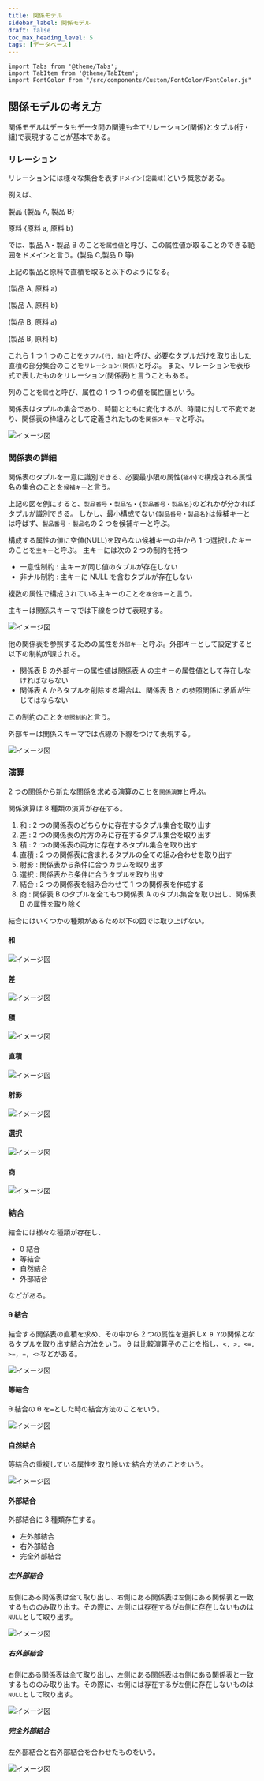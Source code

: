 ```yaml
---
title: 関係モデル
sidebar_label: 関係モデル
draft: false
toc_max_heading_level: 5
tags: [データベース]
---
```


```mdx-code-block
import Tabs from '@theme/Tabs';
import TabItem from '@theme/TabItem';
import FontColor from "/src/components/Custom/FontColor/FontColor.js"
```

## 関係モデルの考え方

関係モデルはデータもデータ間の関連も全てリレーション(関係)とタプル(行・組)で表現することが基本である。

### リレーション

リレーションには様々な集合を表す`ドメイン(定義域)`という概念がある。

例えば、

製品 {製品 A, 製品 B}

原料 {原料 a, 原料 b}

では、製品 A・製品 B のことを`属性値`と呼び、この属性値が取ることのできる範囲をドメインと言う。(製品 C,製品 D 等)

上記の製品と原料で直積を取ると以下のようになる。

(製品 A, 原料 a)

(製品 A, 原料 b)

(製品 B, 原料 a)

(製品 B, 原料 b)

これら 1 つ 1 つのことを`タプル(行, 組)`と呼び、必要なタプルだけを取り出した直積の部分集合のことを`リレーション(関係)`と呼ぶ。
また、リレーションを表形式で表したものをリレーション(関係表)と言うこともある。

列のことを`属性`と呼び、属性の 1 つ 1 つの値を属性値という。

関係表はタプルの集合であり、時間とともに変化するが、時間に対して不変であり、関係表の枠組みとして定義されたものを`関係スキーマ`と呼ぶ。

![イメージ図](/img/svg/Database/relational-data-model/relational-data-model-1.drawio.svg "リレーション(関係表)")

### 関係表の詳細

関係表のタプルを一意に識別できる、必要最小限の属性(`極小`)で構成される属性名の集合のことを`候補キー`と言う。

上記の図を例にすると、`製品番号`・`製品名`・`{製品番号・製品名}`のどれかが分かればタプルが識別できる。
しかし、最小構成でない`{製品番号・製品名}`は候補キーとは呼ばず、`製品番号`・`製品名`の 2 つを候補キーと呼ぶ。

構成する属性の値に空値(NULL)を取らない候補キーの中から 1 つ選択したキーのことを`主キー`と呼ぶ。
主キーには次の 2 つの制約を持つ

- 一意性制約 : 主キーが同じ値のタプルが存在しない
- 非ナル制約 : 主キーに NULL を含むタプルが存在しない

複数の属性で構成されている主キーのことを`複合キー`と言う。

主キーは関係スキーマでは下線をつけて表現する。

![イメージ図](/img/svg/Database/relational-data-model/relational-data-model-2.drawio.svg "主キー")

他の関係表を参照するための属性を`外部キー`と呼ぶ。外部キーとして設定すると以下の制約が課される。

- 関係表 B の外部キーの属性値は関係表 A の主キーの属性値として存在しなければならない
- 関係表 A からタプルを削除する場合は、関係表 B との参照関係に矛盾が生じてはならない

この制約のことを`参照制約`と言う。

外部キーは関係スキーマでは点線の下線をつけて表現する。

![イメージ図](/img/svg/Database/relational-data-model/relational-data-model-3.drawio.svg "外部キー")

### 演算

2 つの関係から新たな関係を求める演算のことを`関係演算`と呼ぶ。

関係演算は 8 種類の演算が存在する。

1. 和 : 2 つの関係表のどちらかに存在するタプル集合を取り出す
2. 差 : 2 つの関係表の片方のみに存在するタプル集合を取り出す
3. 積 : 2 つの関係表の両方に存在するタプル集合を取り出す
4. 直積 : 2 つの関係表に含まれるタプルの全ての組み合わせを取り出す
5. 射影 : 関係表から条件に合うカラムを取り出す
6. 選択 : 関係表から条件に合うタプルを取り出す
7. 結合 : 2 つの関係表を組み合わせて 1 つの関係表を作成する
8. 商 : 関係表 B のタプルを全てもつ関係表 A のタプル集合を取り出し、関係表 B の属性を取り除く

結合にはいくつかの種類があるため以下の図では取り上げない。

#### 和

![イメージ図](/img/svg/Database/relational-data-model/relational-data-model-4.drawio.svg "和")

#### 差

![イメージ図](/img/svg/Database/relational-data-model/relational-data-model-5.drawio.svg "差")

#### 積

![イメージ図](/img/svg/Database/relational-data-model/relational-data-model-6.drawio.svg "積")

#### 直積

![イメージ図](/img/svg/Database/relational-data-model/relational-data-model-7.drawio.svg "直積")

#### 射影

![イメージ図](/img/svg/Database/relational-data-model/relational-data-model-8.drawio.svg "射影")

#### 選択

![イメージ図](/img/svg/Database/relational-data-model/relational-data-model-9.drawio.svg "選択")

#### 商

![イメージ図](/img/svg/Database/relational-data-model/relational-data-model-10.drawio.svg "商")

### 結合

結合には様々な種類が存在し、

- θ 結合
- 等結合
- 自然結合
- 外部結合

などがある。

#### θ 結合

結合する関係表の直積を求め、その中から 2 つの属性を選択し`X θ Y`の関係となるタプルを取り出す結合方法をいう。
θ は比較演算子のことを指し、`<, >, <=, >=, =, <>`などがある。

![イメージ図](/img/svg/Database/relational-data-model/relational-data-model-11.drawio.svg "θ結合")

#### 等結合

θ 結合の θ を`=`とした時の結合方法のことをいう。

![イメージ図](/img/svg/Database/relational-data-model/relational-data-model-12.drawio.svg "等結合")

#### 自然結合

等結合の重複している属性を取り除いた結合方法のことをいう。

![イメージ図](/img/svg/Database/relational-data-model/relational-data-model-13.drawio.svg "自然結合")

#### 外部結合

外部結合に 3 種類存在する。

- 左外部結合
- 右外部結合
- 完全外部結合

##### 左外部結合

`左`側にある関係表は全て取り出し、`右`側にある関係表は`左`側にある関係表と一致するもののみ取り出す。その際に、`左`側には存在するが`右`側に存在しないものは`NULL`として取り出す。

![イメージ図](/img/svg/Database/relational-data-model/relational-data-model-14.drawio.svg "左外部結合")

##### 右外部結合

`右`側にある関係表は全て取り出し、`左`側にある関係表は`右`側にある関係表と一致するもののみ取り出す。その際に、`右`側には存在するが`左`側に存在しないものは`NULL`として取り出す。

![イメージ図](/img/svg/Database/relational-data-model/relational-data-model-15.drawio.svg "右外部結合")

##### 完全外部結合

左外部結合と右外部結合を合わせたものをいう。

![イメージ図](/img/svg/Database/relational-data-model/relational-data-model-16.drawio.svg "完全外部結合")
